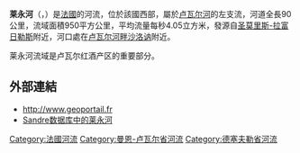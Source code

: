 {{noteTA
|G1=法国地名
|G2=单位
}}
{{Infobox river
  | name              = 莱永河
  | native_name       = Layon
  | image             = Layon rablay.jpg
  | image_caption     = 流经[[莱永河畔拉布莱|莱永河畔拉布莱]]的莱永河
  | source1_location  = [[圣莫里斯-拉富日勒斯|圣莫里斯-拉富日勒斯]]
  | source1_coordinates= {{coord|47|03|47|N|00|29|06|W}}
  | mouth_location    = [[卢瓦尔河|卢瓦尔河]]
  | mouth_coordinates = {{coord|47|21|02|N|00|45|16|W|display=inline,title}}
  | progression       = {{RLoire}}
  | subdivision_type1 = [[世界政區索引|国家]]
  | subdivision_name1 = {{FR}}
  | length            = {{convert|89.9|km|mi|abbr=on}}
  | source1_elevation = {{convert|105|m|ft|abbr=on}}
  | mouth_elevation   = {{convert|12|m|ft|abbr=on}}
  | discharge1_avg    = {{convert|4.05|m3/s|cuft/s|abbr=on}}
  | basin_size        = {{convert|950|km2|sqmi|abbr=on}}
}}
'''莱永河'''（{{lang-fr|Layon}}，{{IPA-fr|lɛjɔ̃|-|LL-Q150 (fra)-VictorDtmtc-layon.wav}}）是[[法國|法國]]的河流，位於該國西部，屬於[[卢瓦尔河|卢瓦尔河]]的左支流，河道全長90公里，流域面積950平方公里，平均流量每秒4.05立方米，發源自[[圣莫里斯-拉富日勒斯|圣莫里斯-拉富日勒斯]]附近，河口處在[[卢瓦尔河畔沙洛讷|卢瓦尔河畔沙洛讷]]附近。

莱永河流域是卢瓦尔红酒产区的重要部分。

==外部連結==
*http://www.geoportail.fr {{Wayback|url=http://www.geoportail.fr/ |date=20101215171356 }}
*[http://sandre.eaufrance.fr/app/chainage/courdo/htm/M5--020-.php?cg=M5--020- Sandre数据库中的莱永河]

{{France-geo-stub}}
[[Category:法國河流|Category:法國河流]]
[[Category:曼恩-卢瓦尔省河流|Category:曼恩-卢瓦尔省河流]]
[[Category:德塞夫勒省河流|Category:德塞夫勒省河流]]